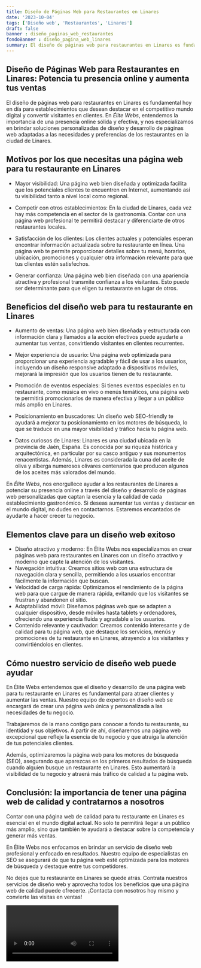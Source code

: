 ```yaml
---
title: Diseño de Páginas Web para Restaurantes en Linares
date: '2023-10-04'
tags: ['Diseño web', 'Restaurantes', 'Linares']
draft: false
banner : diseño_paginas_web_restaurantes
fondoBanner : diseño_pagina_web_linares
summary: El diseño de páginas web para restaurantes en Linares es fundamental hoy en día para establecimientos que desean destacar en el competitivo mundo digital y convertir visitantes en clientes. En Élite Webs, entendemos la importancia de una presencia online sólida y efectiva, y nos especializamos en brindar soluciones personalizadas de diseño y desarrollo de páginas web adaptadas a las necesidades y preferencias de los restaurantes en la ciudad de Linares.
---
```


## **Diseño de Páginas Web para Restaurantes en Linares: Potencia tu presencia online y aumenta tus ventas**

El diseño de páginas web para restaurantes en Linares es fundamental hoy en día para establecimientos que desean destacar en el competitivo mundo digital y convertir visitantes en clientes. En *Élite Webs*, entendemos la importancia de una presencia online sólida y efectiva, y nos especializamos en brindar soluciones personalizadas de diseño y desarrollo de páginas web adaptadas a las necesidades y preferencias de los restaurantes en la ciudad de Linares.

## **Motivos por los que necesitas una página web para tu restaurante en Linares**

- Mayor visibilidad: Una página web bien diseñada y optimizada facilita que los potenciales clientes te encuentren en Internet, aumentando así tu visibilidad tanto a nivel local como regional.

- Competir con otros establecimientos: En la ciudad de Linares, cada vez hay más competencia en el sector de la gastronomía. Contar con una página web profesional te permitirá destacar y diferenciarte de otros restaurantes locales.

- Satisfacción de los clientes: Los clientes actuales y potenciales esperan encontrar información actualizada sobre tu restaurante en línea. Una página web te permite proporcionar detalles sobre tu menú, horarios, ubicación, promociones y cualquier otra información relevante para que tus clientes estén satisfechos.

- Generar confianza: Una página web bien diseñada con una apariencia atractiva y profesional transmite confianza a los visitantes. Esto puede ser determinante para que eligen tu restaurante en lugar de otros.

## **Beneficios del diseño web para tu restaurante en Linares**

- Aumento de ventas: Una página web bien diseñada y estructurada con información clara y llamados a la acción efectivos puede ayudarte a aumentar tus ventas, convirtiendo visitantes en clientes recurrentes.

- Mejor experiencia de usuario: Una página web optimizada para proporcionar una experiencia agradable y fácil de usar a los usuarios, incluyendo un diseño responsive adaptado a dispositivos móviles, mejorará la impresión que los usuarios tienen de tu restaurante.

- Promoción de eventos especiales: Si tienes eventos especiales en tu restaurante, como música en vivo o menús temáticos, una página web te permitirá promocionarlos de manera efectiva y llegar a un público más amplio en Linares.

- Posicionamiento en buscadores: Un diseño web SEO-friendly te ayudará a mejorar tu posicionamiento en los motores de búsqueda, lo que se traduce en una mayor visibilidad y tráfico hacia tu página web.

- Datos curiosos de Linares: Linares es una ciudad ubicada en la provincia de Jaén, España. Es conocida por su riqueza histórica y arquitectónica, en particular por su casco antiguo y sus monumentos renacentistas. Además, Linares es considerada la cuna del aceite de oliva y alberga numerosos olivares centenarios que producen algunos de los aceites más valorados del mundo.

En *Élite Webs*, nos enorgullece ayudar a los restaurantes de Linares a potenciar su presencia online a través del diseño y desarrollo de páginas web personalizadas que captan la esencia y la calidad de cada establecimiento gastronómico. Si deseas aumentar tus ventas y destacar en el mundo digital, no dudes en contactarnos. Estaremos encantados de ayudarte a hacer crecer tu negocio.

<GifSeo />

<Cta />

## Elementos clave para un diseño web exitoso

- Diseño atractivo y moderno: En Élite Webs nos especializamos en crear páginas web para restaurantes en Linares con un diseño atractivo y moderno que capte la atención de los visitantes.
- Navegación intuitiva: Creamos sitios web con una estructura de navegación clara y sencilla, permitiendo a los usuarios encontrar fácilmente la información que buscan.
- Velocidad de carga rápida: Optimizamos el rendimiento de la página web para que cargue de manera rápida, evitando que los visitantes se frustran y abandonen el sitio.
- Adaptabilidad móvil: Diseñamos páginas web que se adapten a cualquier dispositivo, desde móviles hasta tablets y ordenadores, ofreciendo una experiencia fluida y agradable a los usuarios.
- Contenido relevante y cautivador: Creamos contenido interesante y de calidad para tu página web, que destaque los servicios, menús y promociones de tu restaurante en Linares, atrayendo a los visitantes y convirtiéndolos en clientes.

## Cómo nuestro servicio de diseño web puede ayudar

En Élite Webs entendemos que el diseño y desarrollo de una página web para tu restaurante en Linares es fundamental para atraer clientes y aumentar las ventas. Nuestro equipo de expertos en diseño web se encargará de crear una página web única y personalizada a las necesidades de tu negocio.

Trabajaremos de la mano contigo para conocer a fondo tu restaurante, su identidad y sus objetivos. A partir de ahí, diseñaremos una página web excepcional que refleje la esencia de tu negocio y que atraiga la atención de tus potenciales clientes.

Además, optimizaremos la página web para los motores de búsqueda (SEO), asegurando que aparezcas en los primeros resultados de búsqueda cuando alguien busque un restaurante en Linares. Esto aumentará la visibilidad de tu negocio y atraerá más tráfico de calidad a tu página web.

## Conclusión: la importancia de tener una página web de calidad y contratarnos a nosotros

Contar con una página web de calidad para tu restaurante en Linares es esencial en el mundo digital actual. No solo te permitirá llegar a un público más amplio, sino que también te ayudará a destacar sobre la competencia y generar más ventas.

En Élite Webs nos enfocamos en brindar un servicio de diseño web profesional y enfocado en resultados. Nuestro equipo de especialistas en SEO se asegurará de que tu página web esté optimizada para los motores de búsqueda y destaque entre tus competidores.

No dejes que tu restaurante en Linares se quede atrás. Contrata nuestros servicios de diseño web y aprovecha todos los beneficios que una página web de calidad puede ofrecerte. ¡Contacta con nosotros hoy mismo y convierte las visitas en ventas!

<Video />

<CtaBot job='Restaurantes' city='Linares'/>

<Gmaps query='Linares+españa+maps' />